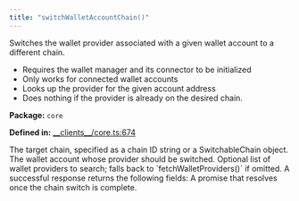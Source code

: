 ```yaml
---
title: "switchWalletAccountChain()"
---
```



<H3Bordered text="Overview" />

Switches the wallet provider associated with a given wallet account to a different chain.

<ul>
  <li>Requires the wallet manager and its connector to be initialized</li>
  <li>Only works for connected wallet accounts</li>
  <li>Looks up the provider for the given account address</li>
  <li>Does nothing if the provider is already on the desired chain.</li>
</ul>

<p><strong>Package:</strong> <code>core</code></p>

<p><strong>Defined in:</strong> <a href="https://github.com/tkhq/sdk/blob/main/packages/core/src/__clients__/core.ts#L674">__clients__/core.ts:674</a></p>

<H3Bordered text="Parameters" />

<ParamField body="params" type='SwitchWalletAccountChainParams' required={true} >
  <Expandable title="params details">
    <NestedParam parentKey="params" childKey="chainOrId" type='string | SwitchableChain' required={true}>
The target chain, specified as a chain ID string or a SwitchableChain object.
</NestedParam>
    <NestedParam parentKey="params" childKey="walletAccount" type='WalletAccount' required={true}>
The wallet account whose provider should be switched.
</NestedParam>
    <NestedParam parentKey="params" childKey="walletProviders" type='WalletProvider[]' required={false}>
Optional list of wallet providers to search; falls back to `fetchWalletProviders()` if omitted.
</NestedParam>
  </Expandable>
</ParamField>

<H3Bordered text="Response" />
A successful response returns the following fields:

<ResponseField name="returns" type="void" required={true} >
  A promise that resolves once the chain switch is complete.
</ResponseField>
